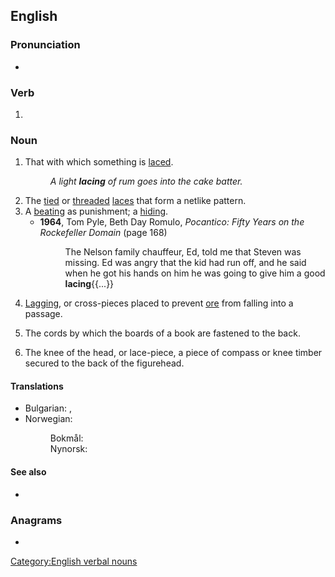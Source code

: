 ==English==

===Pronunciation===
* {{IPA|en|/ˈleɪsɪŋ/}}

===Verb===
{{head|en|verb form}}

# {{present participle of|en|lace|nocat=1}}

===Noun===
{{en-noun}}

# That with which something is [[lace]]d.
#: ''A light '''lacing''' of rum goes into the cake batter.''
# The [[tied]] or [[threaded]] [[lace]]s that form a netlike pattern.
# A [[beating]] as punishment; a [[hiding]].
#* '''1964''', Tom Pyle, Beth Day Romulo, ''Pocantico: Fifty Years on the Rockefeller Domain'' (page 168)
#*: The Nelson family chauffeur, Ed, told me that Steven was missing. Ed was angry that the kid had run off, and he said when he got his hands on him he was going to give him a good '''lacing'''{{...}}
# {{lb|en|mining}} [[lagging|Lagging]], or cross-pieces placed to prevent [[ore]] from falling into a passage.
# {{lb|en|bookbinding}} The cords by which the boards of a book are fastened to the back.
# {{lb|en|shipbuilding}} The knee of the head, or lace-piece, a piece of compass or knee timber secured to the back of the figurehead.

====Translations====
{{trans-top|(tied or threaded) laces}}
* Bulgarian: {{t+|bg|връзка|f}}, {{t+|bg|шнур|m}}
* Norwegian:
*: Bokmål: {{t|nb|snøring|m|f}}
*: Nynorsk: {{t|nn|snøring|f}}
{{trans-mid}}
{{trans-bottom}}

====See also====
* {{l|en|shoelace}}

===Anagrams===
* {{anagrams|en|a=acgiln|Anglic}}

[[Category:English verbal nouns]]
